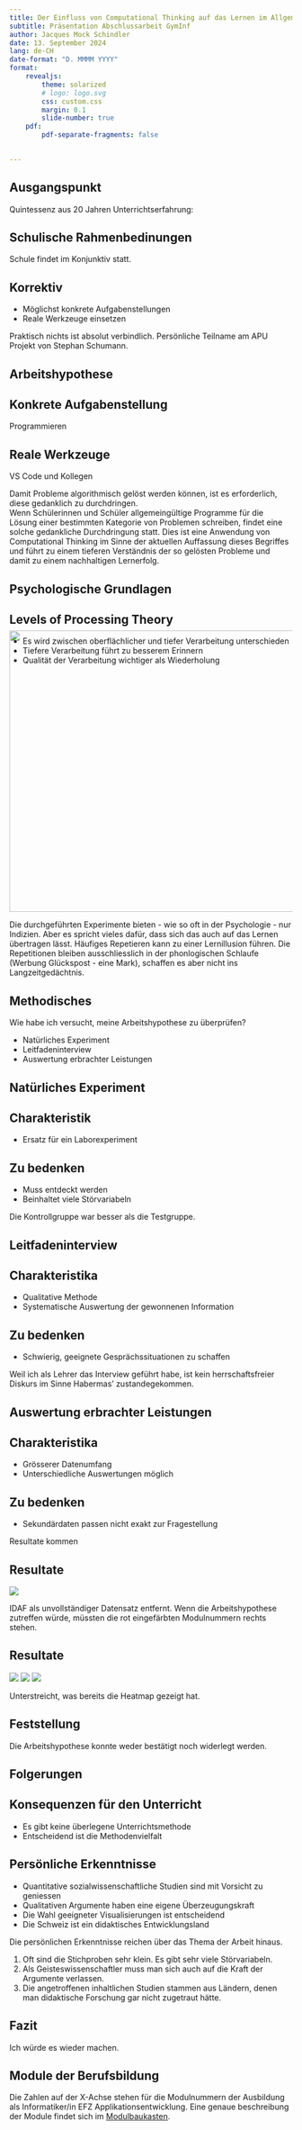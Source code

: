 ```yaml
---
title: Der Einfluss von Computational Thinking auf das Lernen im Allgemeinen
subtitle: Präsentation Abschlussarbeit GymInf
author: Jacques Mock Schindler
date: 13. September 2024
lang: de-CH
date-format: "D. MMMM YYYY"
format: 
    revealjs:
        theme: solarized
        # logo: logo.svg
        css: custom.css
        margin: 0.1
        slide-number: true
    pdf:
        pdf-separate-fragments: false
      

---
```


## Ausgangspunkt

Quintessenz aus 20 Jahren Unterrichtserfahrung:

:::{.callout-note .fragment icon="false"}
## Schulische Rahmenbedinungen
Schule findet im Konjunktiv statt.
:::

:::{.callout-tip .fragment icon="false"}
## Korrektiv
:::{.incremental}
* Möglichst konkrete Aufgabenstellungen
* Reale Werkzeuge einsetzen
:::
:::

:::{.notes}
Praktisch nichts ist absolut verbindlich. Persönliche Teilname am APU Projekt von Stephan Schumann.
:::

## Arbeitshypothese

:::{.callout-tip .fragment icon="false"}
## Konkrete Aufgabenstellung
Programmieren
:::

:::{.callout-tip .fragment icon="false"}
## Reale Werkzeuge
VS Code und Kollegen
:::

:::{.notes}
Damit Probleme algorithmisch gelöst werden können, ist es erforderlich,
diese gedanklich zu durchdringen.  
Wenn Schülerinnen und Schüler
allgemeingültige Programme für die Lösung einer bestimmten Kategorie von
Problemen schreiben, findet eine solche gedankliche Durchdringung statt.
Dies ist eine Anwendung von Computational Thinking im Sinne der
aktuellen Auffassung dieses Begriffes und führt zu einem
tieferen Verständnis der so gelösten 
Probleme und damit zu einem nachhaltigen Lernerfolg. 
:::

## Psychologische Grundlagen

:::{.callout-note .fragment icon="false"}
## Levels of Processing Theory
:::{.incremental}
* Es wird zwischen oberflächlicher und tiefer Verarbeitung unterschieden
* Tiefere Verarbeitung führt zu besserem Erinnern
* Qualität der Verarbeitung wichtiger als Wiederholung
:::
:::

![](illustrationen/lop_visualisierung.svg){.fragment width="1000" height="500" style="margin-top: -75px;"}


:::{.notes}
Die durchgeführten Experimente bieten - wie so oft in der Psychologie - nur Indizien. Aber es spricht vieles dafür, dass sich das auch auf das Lernen übertragen lässt.
Häufiges Repetieren kann zu einer Lernillusion führen. Die Repetitionen bleiben ausschliesslich in der phonlogischen Schlaufe (Werbung Glückspost - eine Mark), schaffen es aber nicht ins Langzeitgedächtnis.
:::

## Methodisches

Wie habe ich versucht, meine Arbeitshypothese zu überprüfen?

:::{.incremental}
* Natürliches Experiment
* Leitfadeninterview
* Auswertung erbrachter Leistungen
:::

## Natürliches Experiment

:::{.callout-note .fragment icon="false"}
## Charakteristik
* Ersatz für ein Laborexperiment
:::

:::{.callout-warning .fragment icon="false"}
## Zu bedenken
* Muss entdeckt werden
* Beinhaltet viele Störvariabeln
:::

:::{.notes}
Die Kontrollgruppe war besser als die Testgruppe.
:::

## Leitfadeninterview

:::{.callout-note .fragment icon="false"}
## Charakteristika
* Qualitative Methode
* Systematische Auswertung der gewonnenen Information
:::

:::{.callout-warning .fragment icon="false"}
## Zu bedenken
* Schwierig, geeignete Gesprächssituationen zu schaffen
:::

:::{.notes}
Weil ich als Lehrer das Interview geführt habe, ist kein herrschaftsfreier Diskurs im Sinne Habermas' zustandegekommen.
:::

## Auswertung erbrachter Leistungen

:::{.callout-note .fragment icon="false"}
## Charakteristika
* Grösserer Datenumfang
* Unterschiedliche Auswertungen möglich
:::

:::{.callout-warning .fragment icon="false"}
## Zu bedenken
* Sekundärdaten passen nicht exakt zur Fragestellung
:::

:::{.notes}
Resultate kommen
:::

## Resultate

![](illustrationen/spearman_heatmap.svg)

:::{.notes}
IDAF als unvollständiger Datensatz entfernt. Wenn die Arbeitshypothese zutreffen würde, müssten die rot eingefärbten Modulnummern rechts stehen.
:::

## Resultate

![](illustrationen/gw.png){.fragment}
![](illustrationen/sw.png){.fragment style="margin-top: -65px;"}
![](illustrationen/aw.png){.fragment style="margin-top: -65px;"}

:::{.notes}
Unterstreicht, was bereits die Heatmap gezeigt hat.
:::

## {.vertical-center}

:::{.callout-important icon="false"}
## Feststellung
Die Arbeitshypothese konnte weder bestätigt noch widerlegt werden.
:::

## Folgerungen

:::{.callout-note .fragment icon="false"}
## Konsequenzen für den Unterricht
:::{.incremental}
* Es gibt keine überlegene Unterrichtsmethode
* Entscheidend ist die Methodenvielfalt
:::
:::

## Persönliche Erkenntnisse

:::{.incremental}
* Quantitative sozialwissenschaftliche Studien sind mit Vorsicht zu geniessen
* Qualitativen Argumente haben eine eigene Überzeugungskraft
* Die Wahl geeigneter Visualisierungen ist entscheidend
* Die Schweiz ist ein didaktisches Entwicklungsland
:::

:::{.notes}
Die persönlichen Erkenntnisse reichen über das Thema der Arbeit hinaus.

1. Oft sind die Stichproben sehr klein. Es gibt sehr viele Störvariabeln.
2. Als Geisteswissenschaftler muss man sich auch auf die Kraft der Argumente verlassen.
3. Die angetroffenen inhaltlichen Studien stammen aus Ländern, denen man didaktische Forschung gar nicht zugetraut hätte.
:::

## {.vertical-center}

:::{.callout-warning .incremental icon="false"}
## Fazit
Ich würde es wieder machen.
:::

## Module der Berufsbildung {visibility="uncounted"}

Die Zahlen auf der X-Achse stehen für die Modulnummern der Ausbildung als Informatiker/in EFZ Applikationsentwicklung. Eine genaue beschreibung der Module findet sich im [Modulbaukasten](https://www.modulbaukasten.ch/?d=4f50e7f3-6b82-eb11-a812-0022486f6f83).


